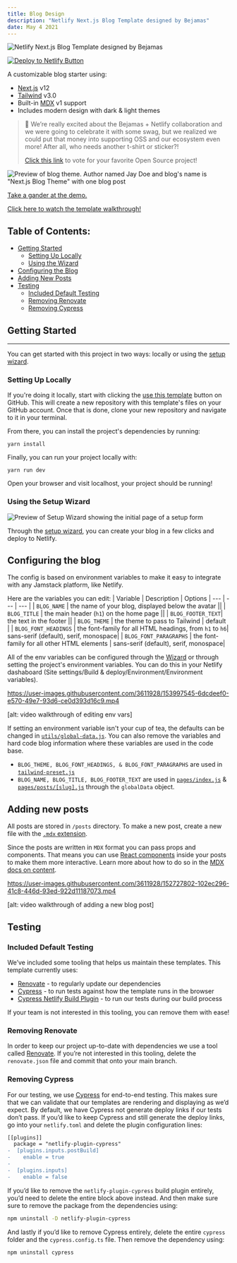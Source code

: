 ```yaml
---
title: Blog Design
description: "Netlify Next.js Blog Template designed by Bejamas"
date: May 4 2021
---
```


![Netlify Next.js Blog Template designed by Bejamas](media/github-banner.svg)

[![Deploy to Netlify Button](https://www.netlify.com/img/deploy/button.svg)](https://app.netlify.com/start/deploy?repository=https://github.com/netlify-templates/nextjs-blog-theme)

A customizable blog starter using:

- [Next.js](https://github.com/vercel/next.js) v12
- [Tailwind](https://tailwindcss.com/) v3.0
- Built-in [MDX](https://mdxjs.com/) v1 support
- Includes modern design with dark & light themes

> 🎉 We’re really excited about the Bejamas + Netlify collaboration and we were going to celebrate it with some swag, but we realized we could put that money into supporting OSS and our ecosystem even more! After all, who needs another t-shirt or sticker?!
>
> [Click this link](https://oss-form.netlify.app/) to vote for your favorite Open Source project!

![Preview of blog theme. Author named Jay Doe and blog's name is "Next.js Blog Theme" with one blog post](media/nextjs-blog-theme-preview.png)

[Take a gander at the demo.](https://bejamas-nextjs-blog.netlify.app)

[Click here to watch the template walkthrough!](https://www.youtube.com/watch?v=63QZHs259dY)

## Table of Contents:

- [Getting Started](#getting-started)
  - [Setting Up Locally](#setting-up-locally)
  - [Using the Wizard](#using-the-setup-wizard)
- [Configuring the Blog](#configuring-the-blog)
- [Adding New Posts](#adding-new-posts)
- [Testing](#testing)
  - [Included Default Testing](#included-default-testing)
  - [Removing Renovate](#removing-renovate)
  - [Removing Cypress](#removing-cypress)

## Getting Started

---

You can get started with this project in two ways: locally or using the [setup wizard](https://nextjs-wizard.netlify.app/).

### Setting Up Locally

If you're doing it locally, start with clicking the [use this template](https://github.com/netlify-templates/nextjs-blog-theme/generate) button on GitHub. This will create a new repository with this template's files on your GitHub account. Once that is done, clone your new repository and navigate to it in your terminal.

From there, you can install the project's dependencies by running:

```shell
yarn install
```

Finally, you can run your project locally with:

```shell
yarn run dev
```

Open your browser and visit localhost, your project should be running!

### Using the Setup Wizard

![Preview of Setup Wizard showing the initial page of a setup form](media/nextjs-setup-wizard.png)

Through the [setup wizard](https://nextjs-wizard.netlify.app/), you can create your blog in a few clicks and deploy to Netlify.

## Configuring the blog

The config is based on environment variables to make it easy to integrate with any Jamstack platform, like Netlify.

Here are the variables you can edit:
| Variable | Description | Options
| --- | --- | --- |
| `BLOG_NAME` | the name of your blog, displayed below the avatar ||
| `BLOG_TITLE` | the main header (`h1`) on the home page ||
| `BLOG_FOOTER_TEXT`| the text in the footer ||
| `BLOG_THEME` | the theme to pass to Tailwind | default |
| `BLOG_FONT_HEADINGS` | the font-family for all HTML headings, from `h1` to `h6`| sans-serif (default), serif, monospace|
| `BLOG_FONT_PARAGRAPHS` | the font-family for all other HTML elements | sans-serif (default), serif, monospace|

All of the env variables can be configured through the [Wizard](https://nextjs-wizard.netlify.app/) or through setting the project's environment variables. You can do this in your Netlify dashaboard (Site settings/Build & deploy/Environment/Environment variables).

https://user-images.githubusercontent.com/3611928/153997545-6dcdeef0-e570-49e7-93d6-ce0d393d16c9.mp4

[alt: video walkthrough of editing env vars]

If setting an environment variable isn't your cup of tea, the defaults can be changed in [`utils/global-data.js`](/utils/global-data.js). You can also remove the variables and hard code blog information where these variables are used in the code base.

- `BLOG_THEME, BLOG_FONT_HEADINGS, & BLOG_FONT_PARAGRAPHS` are used in [`tailwind-preset.js`](tailwind-preset.js)
- `BLOG_NAME, BLOG_TITLE, BLOG_FOOTER_TEXT` are used in [`pages/index.js`](pages/index.js) & [`pages/posts/[slug].js`](pages/posts/[slug].js) through the `globalData` object.

## Adding new posts

All posts are stored in `/posts` directory. To make a new post, create a new file with the [`.mdx` extension](https://mdxjs.com/).

Since the posts are written in `MDX` format you can pass props and components. That means you can use [React components](https://reactjs.org/docs/components-and-props.html) inside your posts to make them more interactive. Learn more about how to do so in the [MDX docs on content](https://mdxjs.com/docs/using-mdx/#components).

https://user-images.githubusercontent.com/3611928/152727802-102ec296-41c8-446d-93ed-922d11187073.mp4

[alt: video walkthrough of adding a new blog post]

## Testing

### Included Default Testing

We’ve included some tooling that helps us maintain these templates. This template currently uses:

- [Renovate](https://www.mend.io/free-developer-tools/renovate/) - to regularly update our dependencies
- [Cypress](https://www.cypress.io/) - to run tests against how the template runs in the browser
- [Cypress Netlify Build Plugin](https://github.com/cypress-io/netlify-plugin-cypress) - to run our tests during our build process

If your team is not interested in this tooling, you can remove them with ease!

### Removing Renovate

In order to keep our project up-to-date with dependencies we use a tool called [Renovate](https://github.com/marketplace/renovate). If you’re not interested in this tooling, delete the `renovate.json` file and commit that onto your main branch.

### Removing Cypress

For our testing, we use [Cypress](https://www.cypress.io/) for end-to-end testing. This makes sure that we can validate that our templates are rendering and displaying as we’d expect. By default, we have Cypress not generate deploy links if our tests don’t pass. If you’d like to keep Cypress and still generate the deploy links, go into your `netlify.toml` and delete the plugin configuration lines:

```diff
[[plugins]]
  package = "netlify-plugin-cypress"
-  [plugins.inputs.postBuild]
-    enable = true
-
-  [plugins.inputs]
-    enable = false
```

If you’d like to remove the `netlify-plugin-cypress` build plugin entirely, you’d need to delete the entire block above instead. And then make sure sure to remove the package from the dependencies using:

```bash
npm uninstall -D netlify-plugin-cypress
```

And lastly if you’d like to remove Cypress entirely, delete the entire `cypress` folder and the `cypress.config.ts` file. Then remove the dependency using:

```bash
npm uninstall cypress
```
